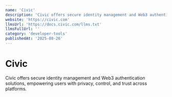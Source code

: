 ```yaml
---
name: 'Civic'
description: 'Civic offers secure identity management and Web3 authentication solutions, empowering users with privacy, control, and trust across platforms.'
website: 'https://civic.com'
llmsUrl: 'https://docs.civic.com/llms.txt'
llmsFullUrl: ''
category: 'developer-tools'
publishedAt: '2025-08-26'
---
```


# Civic

Civic offers secure identity management and Web3 authentication solutions, empowering users with privacy, control, and trust across platforms.
